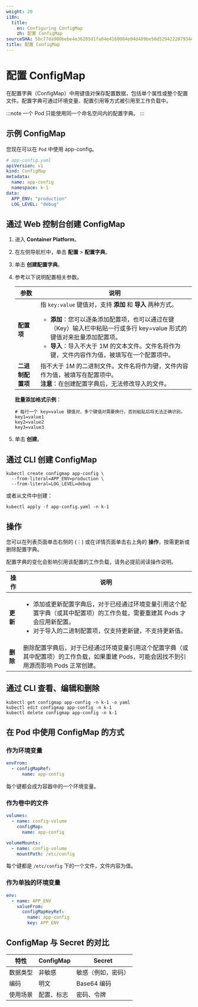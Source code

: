 ```yaml
---
weight: 20
i18n:
  title:
    en: Configuring ConfigMap
    zh: 配置 ConfigMap
sourceSHA: 5bc77da900bebe4e36205d1fa84e4160004e04d489be50d529422207934eeafa
title: 配置 ConfigMap
---
```


# 配置 ConfigMap

在配置字典（ConfigMap）中用键值对保存配置数据，包括单个属性或整个配置文件。配置字典可通过环境变量、配置引用等方式被引用至工作负载中。

:::note
一个 Pod 只能使用同一个命名空间内的配置字典。
:::

## 示例 ConfigMap

您现在可以在 `Pod` 中使用 app-config。

```yaml
# app-config.yaml
apiVersion: v1
kind: ConfigMap
metadata:
  name: app-config
  namespace: k-1
data:
  APP_ENV: "production"
  LOG_LEVEL: "debug"
```

## 通过 Web 控制台创建 ConfigMap

1. 进入 **Container Platform**。

2. 在左侧导航栏中，单击 **配置** > **配置字典**。

3. 单击 **创建配置字典**。

4. 参考以下说明配置相关参数。

   | 参数               | 说明                                                                                                                                                                                                                                                                                                                                                           |
   | ------------------ | ---------------------------------------------------------------------------------------------------------------------------------------------------------------------------------------------------------------------------------------------------------------------------------------------------------------------------------------------------------------- |
   | **配置项**         | 指 `key:value` 键值对，支持 **添加** 和 **导入** 两种方式。<br /><ul><li>**添加**：您可以逐条添加配置项，也可以通过在键（Key）输入栏中粘贴一行或多行 key=value 形式的键值对来批量添加配置项。</li><li>**导入**：导入不大于 1M 的文本文件。文件名将作为键，文件内容作为值，被填写在一个配置项中。</li></ul>           |
   | **二进制配置项**   | 指不大于 1M 的二进制文件。文件名将作为键，文件内容作为值，被填写在配置项中。<br />**注意**：在创建配置字典后，无法修改导入的文件。                                                                                                                                                                                                                             |

   **批量添加格式示例**：

   ```
   # 每行一个 key=value 键值对，多个键值对需要换行，否则粘贴后将无法正确识别。
   key1=value1
   key2=value2
   key3=value3
   ```

5. 单击 **创建**。

## 通过 CLI 创建 ConfigMap

```shell
kubectl create configmap app-config \
  --from-literal=APP_ENV=production \
  --from-literal=LOG_LEVEL=debug
```

或者从文件中创建：

```shell
kubectl apply -f app-config.yaml -n k-1
```

## 操作

您可以在列表页面单击右侧的 (⋮) 或在详情页面单击右上角的 **操作**，按需更新或删除配置字典。

配置字典的变化会影响引用该配置的工作负载，请务必提前阅读操作说明。

| 操作       | 说明                                                                                                                                                                                                                                                                                                                                                  |
| ---------- | ------------------------------------------------------------------------------------------------------------------------------------------------------------------------------------------------------------------------------------------------------------------------------------------------------------------------------------------------------ |
| **更新**   | <ul><li>添加或更新配置字典后，对于已经通过环境变量引用这个配置字典（或其中配置项）的工作负载，需要重建其 Pods 才会应用新配置。</li><li>对于导入的二进制配置项，仅支持更新键，不支持更新值。</li></ul>                                                                                                          |
| **删除**   | 删除配置字典后，对于已经通过环境变量引用这个配置字典（或其中配置项）的工作负载，如果重建 Pods，可能会因找不到引用源而影响 Pods 正常创建。                                                                                                                                                                                                                 |

## 通过 CLI 查看、编辑和删除

```shell
kubectl get configmap app-config -n k-1 -o yaml
kubectl edit configmap app-config -n k-1
kubectl delete configmap app-config -n k-1
```

## 在 Pod 中使用 ConfigMap 的方式

### 作为环境变量

```yaml
envFrom:
  - configMapRef:
      name: app-config
```

每个键都会成为容器中的一个环境变量。

### 作为卷中的文件

```yaml
volumes:
  - name: config-volume
    configMap:
      name: app-config

volumeMounts:
  - name: config-volume
    mountPath: /etc/config
```

每个键都是 `/etc/config` 下的一个文件，文件内容为值。

### 作为单独的环境变量

```yaml
env:
  - name: APP_ENV
    valueFrom:
      configMapKeyRef:
        name: app-config
        key: APP_ENV
```

## ConfigMap 与 Secret 的对比

| 特性       | ConfigMap      | Secret                      |
| ---------- | -------------- | --------------------------- |
| 数据类型   | 非敏感        | 敏感（例如，密码）         |
| 编码       | 明文          | Base64 编码                 |
| 使用场景   | 配置、标志    | 密码、令牌                  |
